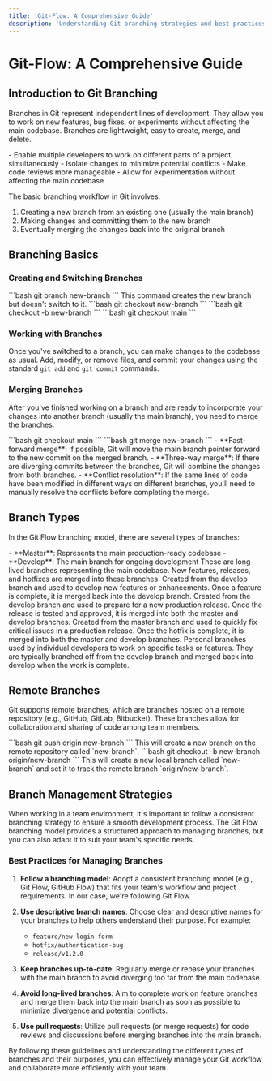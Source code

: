 ```yaml
---
title: 'Git-Flow: A Comprehensive Guide'
description: 'Understanding Git branching strategies and best practices'
---
```


# Git-Flow: A Comprehensive Guide

## Introduction to Git Branching

Branches in Git represent independent lines of development. They allow you to work on new features, bug fixes, or experiments without affecting the main codebase. Branches are lightweight, easy to create, merge, and delete.

<Accordion title="Why Use Branches?">
- Enable multiple developers to work on different parts of a project simultaneously
- Isolate changes to minimize potential conflicts
- Make code reviews more manageable
- Allow for experimentation without affecting the main codebase
</Accordion>

The basic branching workflow in Git involves:
1. Creating a new branch from an existing one (usually the main branch)
2. Making changes and committing them to the new branch
3. Eventually merging the changes back into the original branch

## Branching Basics

### Creating and Switching Branches

<Steps>
  <Step title="Create a new branch">
    ```bash
    git branch new-branch
    ```
    This command creates the new branch but doesn't switch to it.
  </Step>
  <Step title="Switch to the new branch">
    ```bash
    git checkout new-branch
    ```
  </Step>
  <Step title="Create and switch in one command">
    ```bash
    git checkout -b new-branch
    ```
  </Step>
  <Step title="Switch back to an existing branch">
    ```bash
    git checkout main
    ```
  </Step>
</Steps>

### Working with Branches

Once you've switched to a branch, you can make changes to the codebase as usual. Add, modify, or remove files, and commit your changes using the standard `git add` and `git commit` commands.

### Merging Branches

After you've finished working on a branch and are ready to incorporate your changes into another branch (usually the main branch), you need to merge the branches.

<Steps>
  <Step title="Switch to the target branch">
    ```bash
    git checkout main
    ```
  </Step>
  <Step title="Merge the changes">
    ```bash
    git merge new-branch
    ```
  </Step>
</Steps>

<Accordion title="Types of Merges">
- **Fast-forward merge**: If possible, Git will move the main branch pointer forward to the new commit on the merged branch.
- **Three-way merge**: If there are diverging commits between the branches, Git will combine the changes from both branches.
- **Conflict resolution**: If the same lines of code have been modified in different ways on different branches, you'll need to manually resolve the conflicts before completing the merge.
</Accordion>

## Branch Types

In the Git Flow branching model, there are several types of branches:

<AccordionGroup>
  <Accordion title="Main Branches">
    - **Master**: Represents the main production-ready codebase
    - **Develop**: The main branch for ongoing development
    These are long-lived branches representing the main codebase. New features, releases, and hotfixes are merged into these branches.
  </Accordion>
  <Accordion title="Feature Branches">
    Created from the develop branch and used to develop new features or enhancements. Once a feature is complete, it is merged back into the develop branch.
  </Accordion>
  <Accordion title="Release Branches">
    Created from the develop branch and used to prepare for a new production release. Once the release is tested and approved, it is merged into both the master and develop branches.
  </Accordion>
  <Accordion title="Hotfix Branches">
    Created from the master branch and used to quickly fix critical issues in a production release. Once the hotfix is complete, it is merged into both the master and develop branches.
  </Accordion>
  <Accordion title="Developer Branches">
    Personal branches used by individual developers to work on specific tasks or features. They are typically branched off from the develop branch and merged back into develop when the work is complete.
  </Accordion>
</AccordionGroup>

## Remote Branches

Git supports remote branches, which are branches hosted on a remote repository (e.g., GitHub, GitLab, Bitbucket). These branches allow for collaboration and sharing of code among team members.

<Steps>
  <Step title="Push a local branch to a remote repository">
    ```bash
    git push origin new-branch
    ```
    This will create a new branch on the remote repository called `new-branch`.
  </Step>
  <Step title="Fetch and track a remote branch locally">
    ```bash
    git checkout -b new-branch origin/new-branch
    ```
    This will create a new local branch called `new-branch` and set it to track the remote branch `origin/new-branch`.
  </Step>
</Steps>

## Branch Management Strategies

When working in a team environment, it's important to follow a consistent branching strategy to ensure a smooth development process. The Git Flow branching model provides a structured approach to managing branches, but you can also adapt it to suit your team's specific needs.

### Best Practices for Managing Branches

1. **Follow a branching model**: Adopt a consistent branching model (e.g., Git Flow, GitHub Flow) that fits your team's workflow and project requirements. In our case, we're following Git Flow.

2. **Use descriptive branch names**: Choose clear and descriptive names for your branches to help others understand their purpose. For example:
   - `feature/new-login-form`
   - `hotfix/authentication-bug`
   - `release/v1.2.0`

3. **Keep branches up-to-date**: Regularly merge or rebase your branches with the main branch to avoid diverging too far from the main codebase.

4. **Avoid long-lived branches**: Aim to complete work on feature branches and merge them back into the main branch as soon as possible to minimize divergence and potential conflicts.

5. **Use pull requests**: Utilize pull requests (or merge requests) for code reviews and discussions before merging branches into the main branch.

By following these guidelines and understanding the different types of branches and their purposes, you can effectively manage your Git workflow and collaborate more efficiently with your team.